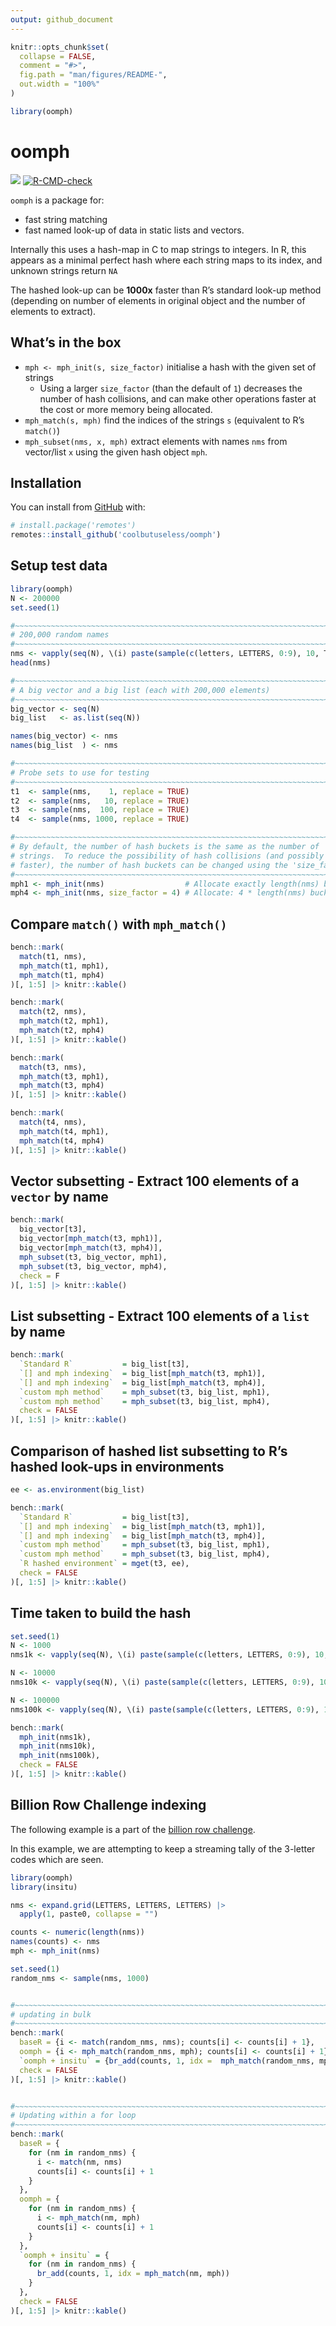 ```yaml
---
output: github_document
---
```


<!-- README.md is generated from README.Rmd. Please edit that file -->

```r
knitr::opts_chunk$set(
  collapse = FALSE,
  comment = "#>",
  fig.path = "man/figures/README-",
  out.width = "100%"
)

library(oomph)
```

# oomph

<!-- badges: start -->
![](https://img.shields.io/badge/cool-useless-green.svg)
[![R-CMD-check](https://github.com/coolbutuseless/oomph/actions/workflows/R-CMD-check.yaml/badge.svg)](https://github.com/coolbutuseless/oomph/actions/workflows/R-CMD-check.yaml)
<!-- badges: end -->

`oomph` is a package for: 

* fast string matching
* fast named look-up of data in static lists and vectors.

Internally this uses a hash-map in C to map strings to integers.  In R, 
this appears as a minimal perfect hash where each string maps to its index, 
and unknown strings return `NA`

The hashed look-up can be **1000x** faster than R's standard look-up method (depending on 
number of elements in original object and the number of elements to extract).


## What's in the box

* `mph <- mph_init(s, size_factor)` initialise a hash with the given set of strings
    * Using a larger `size_factor` (than the default of `1`) decreases the number 
      of hash collisions, and can make other operations faster at the cost or
      more memory being allocated.
* `mph_match(s, mph)` find the indices of the strings `s` (equivalent to R's `match()`)
* `mph_subset(nms, x, mph)` extract elements with names `nms` from vector/list `x` using 
  the given hash object `mph`.



## Installation

You can install from [GitHub](https://github.com/coolbutuseless/oomph) with:

``` r
# install.package('remotes')
remotes::install_github('coolbutuseless/oomph')
```

## Setup test data


```r
library(oomph)
N <- 200000
set.seed(1)

#~~~~~~~~~~~~~~~~~~~~~~~~~~~~~~~~~~~~~~~~~~~~~~~~~~~~~~~~~~~~~~~~~~~~~~~~~~~~
# 200,000 random names
#~~~~~~~~~~~~~~~~~~~~~~~~~~~~~~~~~~~~~~~~~~~~~~~~~~~~~~~~~~~~~~~~~~~~~~~~~~~~
nms <- vapply(seq(N), \(i) paste(sample(c(letters, LETTERS, 0:9), 10, T), collapse = ""), character(1))
head(nms)

#~~~~~~~~~~~~~~~~~~~~~~~~~~~~~~~~~~~~~~~~~~~~~~~~~~~~~~~~~~~~~~~~~~~~~~~~~~~~
# A big vector and a big list (each with 200,000 elements)
#~~~~~~~~~~~~~~~~~~~~~~~~~~~~~~~~~~~~~~~~~~~~~~~~~~~~~~~~~~~~~~~~~~~~~~~~~~~~
big_vector <- seq(N)
big_list   <- as.list(seq(N))

names(big_vector) <- nms
names(big_list  ) <- nms

#~~~~~~~~~~~~~~~~~~~~~~~~~~~~~~~~~~~~~~~~~~~~~~~~~~~~~~~~~~~~~~~~~~~~~~~~~~~~
# Probe sets to use for testing
#~~~~~~~~~~~~~~~~~~~~~~~~~~~~~~~~~~~~~~~~~~~~~~~~~~~~~~~~~~~~~~~~~~~~~~~~~~~~
t1  <- sample(nms,    1, replace = TRUE)
t2  <- sample(nms,   10, replace = TRUE)
t3  <- sample(nms,  100, replace = TRUE)
t4  <- sample(nms, 1000, replace = TRUE)

#~~~~~~~~~~~~~~~~~~~~~~~~~~~~~~~~~~~~~~~~~~~~~~~~~~~~~~~~~~~~~~~~~~~~~~~~~~~~
# By default, the number of hash buckets is the same as the number of 
# strings.  To reduce the possibility of hash collisions (and possibly make look-ups
# faster), the number of hash buckets can be changed using the 'size_factor'
#~~~~~~~~~~~~~~~~~~~~~~~~~~~~~~~~~~~~~~~~~~~~~~~~~~~~~~~~~~~~~~~~~~~~~~~~~~~~
mph1 <- mph_init(nms)                  # Allocate exactly length(nms) buckets
mph4 <- mph_init(nms, size_factor = 4) # Allocate: 4 * length(nms) buckets
```


## Compare `match()` with `mph_match()`


```r
bench::mark(
  match(t1, nms),
  mph_match(t1, mph1),
  mph_match(t1, mph4)
)[, 1:5] |> knitr::kable()

bench::mark(
  match(t2, nms),
  mph_match(t2, mph1),
  mph_match(t2, mph4)
)[, 1:5] |> knitr::kable()

bench::mark(
  match(t3, nms),
  mph_match(t3, mph1),
  mph_match(t3, mph4)
)[, 1:5] |> knitr::kable()

bench::mark(
  match(t4, nms),
  mph_match(t4, mph1),
  mph_match(t4, mph4)
)[, 1:5] |> knitr::kable()
```




## Vector subsetting - Extract 100 elements of a `vector` by name

```r
bench::mark(
  big_vector[t3],
  big_vector[mph_match(t3, mph1)],
  big_vector[mph_match(t3, mph4)],
  mph_subset(t3, big_vector, mph1),
  mph_subset(t3, big_vector, mph4),
  check = F
)[, 1:5] |> knitr::kable()
```


## List subsetting - Extract 100 elements of a `list` by name

```r
bench::mark(
  `Standard R`           = big_list[t3],
  `[] and mph indexing`  = big_list[mph_match(t3, mph1)],
  `[] and mph indexing`  = big_list[mph_match(t3, mph4)],
  `custom mph method`    = mph_subset(t3, big_list, mph1),
  `custom mph method`    = mph_subset(t3, big_list, mph4),
  check = FALSE
)[, 1:5] |> knitr::kable()
```



## Comparison of hashed list subsetting to R's hashed look-ups in environments

```r
ee <- as.environment(big_list)

bench::mark(
  `Standard R`           = big_list[t3],
  `[] and mph indexing`  = big_list[mph_match(t3, mph1)],
  `[] and mph indexing`  = big_list[mph_match(t3, mph4)],
  `custom mph method`    = mph_subset(t3, big_list, mph1),
  `custom mph method`    = mph_subset(t3, big_list, mph4),
  `R hashed environment` = mget(t3, ee),
  check = FALSE
)[, 1:5] |> knitr::kable()
```

## Time taken to build the hash

```r
set.seed(1)
N <- 1000
nms1k <- vapply(seq(N), \(i) paste(sample(c(letters, LETTERS, 0:9), 10, T), collapse = ""), character(1))

N <- 10000
nms10k <- vapply(seq(N), \(i) paste(sample(c(letters, LETTERS, 0:9), 10, T), collapse = ""), character(1))

N <- 100000
nms100k <- vapply(seq(N), \(i) paste(sample(c(letters, LETTERS, 0:9), 10, T), collapse = ""), character(1))

bench::mark(
  mph_init(nms1k),
  mph_init(nms10k),
  mph_init(nms100k),
  check = FALSE
)[, 1:5] |> knitr::kable()

```


## Billion Row Challenge indexing

The following example is a part of the [billion row challenge](https://github.com/jrosell/1br).

In this example, we are attempting to keep a streaming tally of the 3-letter codes
which are seen.

```r
library(oomph)
library(insitu)

nms <- expand.grid(LETTERS, LETTERS, LETTERS) |> 
  apply(1, paste0, collapse = "")

counts <- numeric(length(nms))
names(counts) <- nms
mph <- mph_init(nms)

set.seed(1)
random_nms <- sample(nms, 1000)


#~~~~~~~~~~~~~~~~~~~~~~~~~~~~~~~~~~~~~~~~~~~~~~~~~~~~~~~~~~~~~~~~~~~~~~~~~~~~
# updating in bulk
#~~~~~~~~~~~~~~~~~~~~~~~~~~~~~~~~~~~~~~~~~~~~~~~~~~~~~~~~~~~~~~~~~~~~~~~~~~~~
bench::mark(
  baseR = {i <- match(random_nms, nms); counts[i] <- counts[i] + 1},
  oomph = {i <- mph_match(random_nms, mph); counts[i] <- counts[i] + 1},
  `oomph + insitu` = {br_add(counts, 1, idx =  mph_match(random_nms, mph))},
  check = FALSE
)[, 1:5] |> knitr::kable()


#~~~~~~~~~~~~~~~~~~~~~~~~~~~~~~~~~~~~~~~~~~~~~~~~~~~~~~~~~~~~~~~~~~~~~~~~~~~~
# Updating within a for loop
#~~~~~~~~~~~~~~~~~~~~~~~~~~~~~~~~~~~~~~~~~~~~~~~~~~~~~~~~~~~~~~~~~~~~~~~~~~~~
bench::mark(
  baseR = {
    for (nm in random_nms) {
      i <- match(nm, nms)
      counts[i] <- counts[i] + 1
    }
  },
  oomph = {
    for (nm in random_nms) {
      i <- mph_match(nm, mph)
      counts[i] <- counts[i] + 1
    }
  },
  `oomph + insitu` = {
    for (nm in random_nms) {
      br_add(counts, 1, idx = mph_match(nm, mph))
    }
  },
  check = FALSE
)[, 1:5] |> knitr::kable()
```























